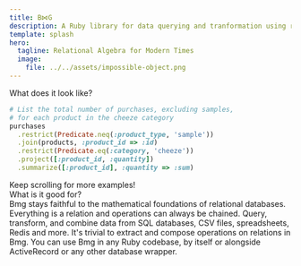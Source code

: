 ```yaml
---
title: B⋈G
description: A Ruby library for data querying and tranformation using relational algebra
template: splash
hero:
  tagline: Relational Algebra for Modern Times
  image:
    file: ../../assets/impossible-object.png
---
```



<CardGrid>
	<LinkCard
	  title="Want to learn relational algebra?"
	  description="Dive into our comprehensive primer on relational algebra."
	  href="/ra-primer/introduction"
	>
	</LinkCard>
	<LinkCard
	  title="Want to use Bmg in your Ruby project?"
	  description="Get started in no time with our tutorials and operations reference."
	  href="/usage/getting-started/"
	>
	</LinkCard>
</CardGrid>

<div class="text-4xl pt-12 pb-4 underline decoration-amber-500">
  <span class="">
  What does it look like?
  </span>
</div>

```ruby
# List the total number of purchases, excluding samples,
# for each product in the cheeze category
purchases
  .restrict(Predicate.neq(:product_type, 'sample'))
  .join(products, :product_id => :id)
  .restrict(Predicate.eq(:category, 'cheeze'))
  .project([:product_id, :quantity])
  .summarize([:product_id], :quantity => :sum)
```

<div class="min-w-fit max-w-fit bg-orange-500/75 py-2 px-4 font-bold rounded-md">
Keep scrolling for more examples!
</div>

<div class="text-4xl pt-12 pb-4 underline decoration-amber-500">
  What is it good for?
</div>
<CardGrid>
	<Card title="A solid foundation">
	  Bmg stays faithful to the mathematical foundations of relational databases. Everything is a relation and operations can always be chained.
	</Card>
	<Card title="Works with any data">
	  Query, transform, and combine data from SQL databases, CSV files, spreadsheets, Redis and more.
	</Card>
	<Card title="Unlimited composability">
	  It's trivial to extract and compose operations on relations in Bmg.
	</Card>
	<Card title="Fits in any project">
	  You can use Bmg in any Ruby codebase, by itself or alongside ActiveRecord or any other database wrapper.	
	</Card>
</CardGrid>
